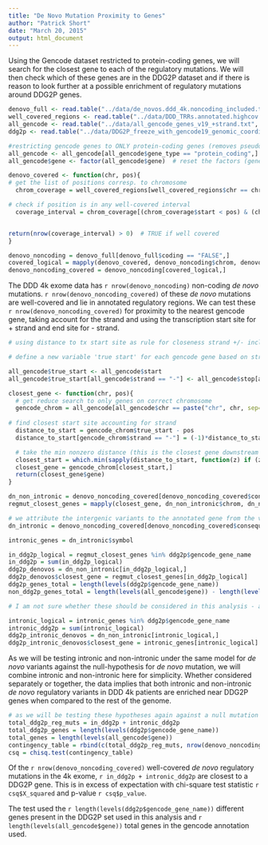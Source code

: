 ```yaml
---
title: "De Novo Mutation Proximity to Genes"
author: "Patrick Short"
date: "March 20, 2015"
output: html_document
---
```


Using the Gencode dataset restricted to protein-coding genes, we will search for the closest gene to each of the regulatory mutations. We will then check which of these genes are in the DDG2P dataset and if there is reason to look further at a possible enrichment of regulatory mutations around DDG2P genes.

```r
denovo_full <- read.table("../data/de_novos.ddd_4k.noncoding_included.txt", sep="\t", header=TRUE )
well_covered_regions <- read.table("../data/DDD_TRRs.annotated.highcov.txt", sep="\t", header=TRUE)
all_gencode <- read.table("../data/all_gencode_genes_v19_+strand.txt", sep="\t", header=TRUE)
ddg2p <- read.table("../data/DDG2P_freeze_with_gencode19_genomic_coordinates_20141118_fixed.txt", sep="\t", header=TRUE)

#restricting gencode genes to ONLY protein-coding genes (removes pseudogenes, lincRNA, etc.)
all_gencode <- all_gencode[all_gencode$gene_type == "protein_coding",]
all_gencode$gene <- factor(all_gencode$gene)  # reset the factors (gene names)
```

```r
denovo_covered <- function(chr, pos){
# get the list of positions corresp. to chromosome
  chrom_coverage = well_covered_regions[well_covered_regions$chr == chr,]

# check if position is in any well-covered interval
  coverage_interval = chrom_coverage[(chrom_coverage$start < pos) & (chrom_coverage$stop > pos),]


return(nrow(coverage_interval) > 0)  # TRUE if well covered
}

denovo_noncoding = denovo_full[denovo_full$coding == "FALSE",]
covered_logical = mapply(denovo_covered, denovo_noncoding$chrom, denovo_noncoding$pos)
denovo_noncoding_covered = denovo_noncoding[covered_logical,]
```

The DDD 4k exome data has `r nrow(denovo_noncoding)` non-coding _de novo_ mutations. `r nrow(denovo_noncoding_covered)` of these _de novo_ mutations are well-covered and lie in annotated regulatory regions. We can test these `r nrow(denovo_noncoding_covered)` for proximity to the nearest gencode gene, taking account for the strand and using the transcription start site for + strand and end site for - strand.

```r
# using distance to tx start site as rule for closeness strand +/- included

# define a new variable 'true start' for each gencode gene based on strand

all_gencode$true_start <- all_gencode$start
all_gencode$true_start[all_gencode$strand == "-"] <- all_gencode$stop[all_gencode$strand == "-"]  # take any start sites that have "-" strand and swap to the stop site. will have to negate this later on.

closest_gene <- function(chr, pos){
  # get reduce search to only genes on correct chromosome
  gencode_chrom = all_gencode[all_gencode$chr == paste("chr", chr, sep=""),] # paste to add chr
  
# find closest start site accounting for strand
  distance_to_start = gencode_chrom$true_start - pos
  distance_to_start[gencode_chrom$strand == "-"] = (-1)*distance_to_start[gencode_chrom$strand == "-"]

  # take the min nonzero distance (this is the closest gene downstream of noncoding variant)
  closest_start = which.min(sapply(distance_to_start, function(z) if (z > 0) z else Inf))
  closest_gene = gencode_chrom[closest_start,]
  return(closest_gene$gene)
}

```

```r
dn_non_intronic = denovo_noncoding_covered[denovo_noncoding_covered$consequence != "intron_variant",]
regmut_closest_genes = mapply(closest_gene, dn_non_intronic$chrom, dn_non_intronic$pos)
```

```r
# we attribute the intergenic variants to the annotated gene from the variant calling pipeline
dn_intronic = denovo_noncoding_covered[denovo_noncoding_covered$consequence == "intron_variant",]

intronic_genes = dn_intronic$symbol
```

```r
in_ddg2p_logical = regmut_closest_genes %in% ddg2p$gencode_gene_name
in_ddg2p = sum(in_ddg2p_logical)
ddg2p_denovos = dn_non_intronic[in_ddg2p_logical,]
ddg2p_denovos$closest_gene = regmut_closest_genes[in_ddg2p_logical]
ddg2p_genes_total = length(levels(ddg2p$gencode_gene_name))
non_ddg2p_genes_total = length(levels(all_gencode$gene)) - length(levels(ddg2p$gencode_gene_name))
```

```r
# I am not sure whether these should be considered in this analysis - as DDG2P genes were specified for the target-capture panel, it seems obvious that we would find an excess of intronic variants. However, these are intronic only as tagged by VEP, and because they are included in the annotated regulatory regions, we may choose to include them.

intronic_logical = intronic_genes %in% ddg2p$gencode_gene_name
intronic_ddg2p = sum(intronic_logical)
ddg2p_intronic_denovos = dn_non_intronic[intronic_logical,]
ddg2p_intronic_denovos$closest_gene = intronic_genes[intronic_logical]
```

As we will be testing intronic and non-intronic under the same model for _de novo_ variants against the null-hypothesis for _de novo_ mutation, we will combine intronic and non-intronic here for simplicity. Whether considered separately or together, the data implies that both intronic and non-intronic _de novo_ regulatory variants in DDD 4k patients are enriched near DDG2P genes when compared to the rest of the genome.

```r
# as we will be testing these hypotheses again against a null mutation model, we will combine intronic and non-intronic here for simplicity.
total_ddg2p_reg_muts = in_ddg2p + intronic_ddg2p
total_ddg2p_genes = length(levels(ddg2p$gencode_gene_name))
total_genes = length(levels(all_gencode$gene))
contingency_table = rbind(c(total_ddg2p_reg_muts, nrow(denovo_noncoding_covered) - total_ddg2p_reg_muts), c(total_ddg2p_genes, total_genes - total_ddg2p_genes))
csq = chisq.test(contingency_table)
```

Of the `r nrow(denovo_noncoding_covered)` well-covered _de novo_ regulatory mutations in the 4k exome, `r in_ddg2p + intronic_ddg2p` are closest to a DDG2P gene. This is in excess of expectation with chi-square test statistic `r csq$X_squared` and p-value `r csq$p_value`.

The test used the `r length(levels(ddg2p$gencode_gene_name))` different genes present in the DDG2P set used in this analysis and `r length(levels(all_gencode$gene))` total genes in the gencode annotation used.

